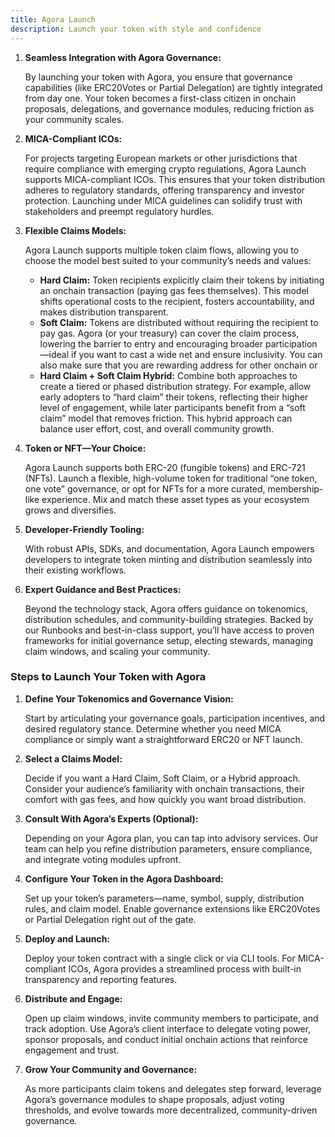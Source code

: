```yaml
---
title: Agora Launch
description: Launch your token with style and confidence
---
```


1. **Seamless Integration with Agora Governance:**
    
    By launching your token with Agora, you ensure that governance capabilities (like ERC20Votes or Partial Delegation) are tightly integrated from day one. Your token becomes a first-class citizen in onchain proposals, delegations, and governance modules, reducing friction as your community scales.
    
2. **MICA-Compliant ICOs:**
    
    For projects targeting European markets or other jurisdictions that require compliance with emerging crypto regulations, Agora Launch supports MICA-compliant ICOs. This ensures that your token distribution adheres to regulatory standards, offering transparency and investor protection. Launching under MICA guidelines can solidify trust with stakeholders and preempt regulatory hurdles.
    
3. **Flexible Claims Models:**
    
    Agora Launch supports multiple token claim flows, allowing you to choose the model best suited to your community’s needs and values:
    
    - **Hard Claim:** Token recipients explicitly claim their tokens by initiating an onchain transaction (paying gas fees themselves). This model shifts operational costs to the recipient, fosters accountability, and makes distribution transparent.
    - **Soft Claim:** Tokens are distributed without requiring the recipient to pay gas. Agora (or your treasury) can cover the claim process, lowering the barrier to entry and encouraging broader participation—ideal if you want to cast a wide net and ensure inclusivity. You can also make sure that you are rewarding address for other onchain or
    - **Hard Claim + Soft Claim Hybrid:** Combine both approaches to create a tiered or phased distribution strategy. For example, allow early adopters to “hard claim” their tokens, reflecting their higher level of engagement, while later participants benefit from a “soft claim” model that removes friction. This hybrid approach can balance user effort, cost, and overall community growth.
4. **Token or NFT—Your Choice:**
    
    Agora Launch supports both ERC-20 (fungible tokens) and ERC-721 (NFTs). Launch a flexible, high-volume token for traditional “one token, one vote” governance, or opt for NFTs for a more curated, membership-like experience. Mix and match these asset types as your ecosystem grows and diversifies.
    
5. **Developer-Friendly Tooling:**
    
    With robust APIs, SDKs, and documentation, Agora Launch empowers developers to integrate token minting and distribution seamlessly into their existing workflows. 
    
6. **Expert Guidance and Best Practices:**
    
    Beyond the technology stack, Agora offers guidance on tokenomics, distribution schedules, and community-building strategies. Backed by our Runbooks and best-in-class support, you’ll have access to proven frameworks for initial governance setup, electing stewards, managing claim windows, and scaling your community.
    

### Steps to Launch Your Token with Agora

1. **Define Your Tokenomics and Governance Vision:**
    
    Start by articulating your governance goals, participation incentives, and desired regulatory stance. Determine whether you need MICA compliance or simply want a straightforward ERC20 or NFT launch.
    
2. **Select a Claims Model:**
    
    Decide if you want a Hard Claim, Soft Claim, or a Hybrid approach. Consider your audience’s familiarity with onchain transactions, their comfort with gas fees, and how quickly you want broad distribution.
    
3. **Consult With Agora’s Experts (Optional):**
    
    Depending on your Agora plan, you can tap into advisory services. Our team can help you refine distribution parameters, ensure compliance, and integrate voting modules upfront.
    
4. **Configure Your Token in the Agora Dashboard:**
    
    Set up your token’s parameters—name, symbol, supply, distribution rules, and claim model. Enable governance extensions like ERC20Votes or Partial Delegation right out of the gate.
    
5. **Deploy and Launch:**
    
    Deploy your token contract with a single click or via CLI tools. For MICA-compliant ICOs, Agora provides a streamlined process with built-in transparency and reporting features.
    
6. **Distribute and Engage:**
    
    Open up claim windows, invite community members to participate, and track adoption. Use Agora’s client interface to delegate voting power, sponsor proposals, and conduct initial onchain actions that reinforce engagement and trust.
    
7. **Grow Your Community and Governance:**
    
    As more participants claim tokens and delegates step forward, leverage Agora’s governance modules to shape proposals, adjust voting thresholds, and evolve towards more decentralized, community-driven governance.